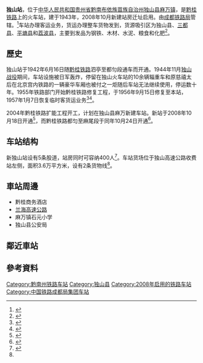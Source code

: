 {{distinguish|独山镇站}}
{{Infobox China railway station 
|车站名称 = 独山站
|图片 = 
|图片介绍 = 
|其他名称 =
|车站拼音 = Dushan
|英文名称 = Dushan Railway Station
|车站代码 = 37487
|电报码 = RWW
|拼音码 = DSH
|车站位置 = [[贵州省|贵州省]][[黔南布依族苗族自治州|黔南布依族苗族自治州]][[独山县|独山县]][[麻万镇|麻万镇]]
|坐标= {{Coord|25.867379|N|107.543545|E|format=dms|display=inline,title|type:railwaystation_region:CN}}
|归属 = [[成都铁路局|成都铁路局]]
|线路 = [[黔桂铁路|黔桂铁路]]
|车站等级 = [[三等站_(中铁)|三等站]] 
|月台数目 = 
|站台面 = 
|股道数目 = 5
|网站 = 
}}
'''独山站'''，位于[[中华人民共和国|中华人民共和国]][[贵州省|贵州省]][[黔南布依族苗族自治州|黔南布依族苗族自治州]][[独山县|独山县]][[麻万镇|麻万镇]]，是[[黔桂铁路|黔桂铁路]]上的火车站，建于1943年，2008年10月新建站房迁址启用。由[[成都铁路局|成都铁路局]]管辖。<ref>{{Cite web |url=http://search.huochepiao.com/huochezhan/jieshao/1865.htm |title=独山火车站介绍 |access-date=2017-02-16 |archive-date=2017-02-16 |archive-url=https://web.archive.org/web/20170216212833/http://search.huochepiao.com/huochezhan/jieshao/1865.htm |dead-url=no }}</ref>车站办理客运业务，货运办理整车货物发到，货源吸引区为独山县、[[三都县|三都县]]、[[平塘县|平塘县]]和[[荔波县|荔波县]]，主要到发品为钢铁、木材、水泥、粮食和化肥<ref name="95306info">{{cite web|url=http://hyfw.95306.cn/hyinfo/action/FwcszsAction_index?type=1|title=营业站服务信息查询|publisher=中国铁路95306网|accessdate=2020-07-18|archive-date=2018-09-14|archive-url=https://web.archive.org/web/20180914133603/http://hyfw.95306.cn/hyinfo/action/FwcszsAction_index?type=1|dead-url=no}}</ref>。

==歷史==
独山站于1942年6月16日随[[黔桂铁路|黔桂铁路]]泗亭至都匀段通车而开通。1944年11月[[独山战役|独山战役]]期间，车站设施被日军轰炸，停留在独山火车站的10余辆辎重车和原慈禧太后在北京宫内铁路的一辆豪华车厢也被付之一炬随后车站无法继续使用，停运数十年。1955年铁路部门开始黔桂铁路修复工程，于1956年9月15日修复至本站，1957年1月7日恢复临时客货运业务<ref name="his">{{cite news|title=贵州最早火车站 独山麻尾站“退役”|url=http://gz.sina.com.cn/news/ms/2015-01-29/detail-iawzunex9507416.shtml|work=贵州都市报|publisher=新浪网|date=2015-01-29|accessdate=2020-07-18|archive-date=2020-07-18|archive-url=https://web.archive.org/web/20200718011110/http://gz.sina.com.cn/news/ms/2015-01-29/detail-iawzunex9507416.shtml|dead-url=no}}</ref><ref>{{cite book|author=独山县地方志编纂委员会|title=独山县志|publisher=贵州人民出版社|year=1996|isbn=7-221-04002-8}}</ref>{{rp|573}}。

2004年黔桂铁路扩能工程开工，计划在独山县麻万新建车站。新站于2008年10月18日开通<Ref>
{{cite news|title=图文：独山新火车站投入使用|url=http://news.sina.com.cn/c/2008-10-19/101714597140s.shtml|publisher=新浪网|work=贵州都市报|date=2008-10-19|accessdate=2020-07-18|archive-date=2020-07-18|archive-url=https://web.archive.org/web/20200718003400/http://news.sina.com.cn/c/2008-10-19/101714597140s.shtml|dead-url=no}}
</ref>，而黔桂铁路都匀至麻尾段于同年10月24日开通<ref>{{cite news|title=黔桂铁路扩能改造工程麻尾至都匀新线开通|url=http://news.sina.com.cn/o/2008-10-25/064514627911s.shtml|work=贵州都市报|publisher=新浪网|date=2008-10-25|accessdate=2020-07-18|archive-date=2020-07-18|archive-url=https://web.archive.org/web/20200718011105/http://news.sina.com.cn/o/2008-10-25/064514627911s.shtml|dead-url=no}}</ref>。

==车站结构==
新独山站设有5条股道，站房同时可容纳400人<ref>{{cite article|title=黔桂线扩能改造前后车站变化情况简介|year=2011}}</ref>。车站货场位于独山高速公路收费站左侧，面积3.6万平方米，设有2条货物线<ref name="95306info"/>。
==車站周邊==
* 黔桂商务酒店
* [[兰海高速公路|兰海高速公路]]
* 麻万镇石元小学
* 独山县公安局

==鄰近車站==
{{start rail box|[[中国铁路|中国铁路]]}}
{{s-inop|[[铜鼓井站|铜鼓井站]]|{{站|贵阳}}方向}}
{{s-line|[[黔桂铁路|黔桂铁路]]}}
{{s-inop|[[甲堡站|甲堡站]]|{{站|柳州}}方向}}
{{s-end}}

==參考資料==
{{reflist}}
{{黔桂铁路}}
{{贵州省铁路}}
[[Category:黔南州铁路车站|Category:黔南州铁路车站]]
[[Category:独山县|Category:独山县]]
[[Category:2008年启用的铁路车站|Category:2008年启用的铁路车站]]
[[Category:中国铁路成都局集团车站|Category:中国铁路成都局集团车站]]
